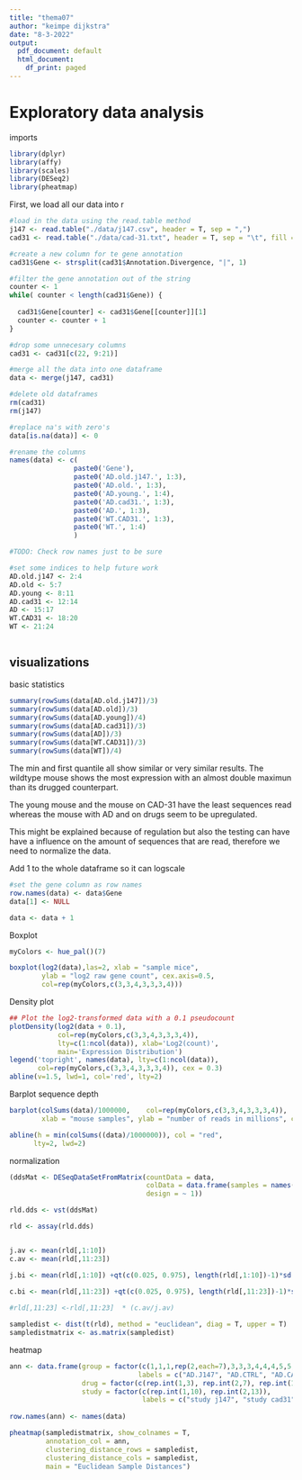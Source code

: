 ```yaml
---
title: "thema07"
author: "keimpe dijkstra"
date: "8-3-2022"
output:
  pdf_document: default
  html_document:
    df_print: paged
---
```

# Exploratory data analysis

imports
```r
library(dplyr)
library(affy)
library(scales)
library(DESeq2)
library(pheatmap)
```


First, we load all our data into r

```r
#load in the data using the read.table method
j147 <- read.table("./data/j147.csv", header = T, sep = ",")
cad31 <- read.table("./data/cad-31.txt", header = T, sep = "\t", fill = T)

#create a new column for te gene annotation
cad31$Gene <- strsplit(cad31$Annotation.Divergence, "|", 1)

#filter the gene annotation out of the string
counter <- 1
while( counter < length(cad31$Gene)) {
  
  cad31$Gene[counter] <- cad31$Gene[[counter]][1]
  counter <- counter + 1
}

#drop some unnecesary columns
cad31 <- cad31[c(22, 9:21)]

#merge all the data into one dataframe
data <- merge(j147, cad31)

#delete old dataframes
rm(cad31)
rm(j147)

#replace na's with zero's
data[is.na(data)] <- 0

#rename the columns
names(data) <- c(
                paste0('Gene'),
                paste0('AD.old.j147.', 1:3),
                paste0('AD.old.', 1:3),
                paste0('AD.young.', 1:4),
                paste0('AD.cad31.', 1:3),
                paste0('AD.', 1:3),
                paste0('WT.CAD31.', 1:3),
                paste0('WT.', 1:4) 
                )

#TODO: Check row names just to be sure

#set some indices to help future work
AD.old.j147 <- 2:4
AD.old <- 5:7
AD.young <- 8:11
AD.cad31 <- 12:14
AD <- 15:17
WT.CAD31 <- 18:20
WT <- 21:24



```

## visualizations

basic statistics

```r
summary(rowSums(data[AD.old.j147])/3)
summary(rowSums(data[AD.old])/3)
summary(rowSums(data[AD.young])/4)
summary(rowSums(data[AD.cad31])/3)
summary(rowSums(data[AD])/3)
summary(rowSums(data[WT.CAD31])/3)
summary(rowSums(data[WT])/4)
```
The min and first quantile all show similar or very similar results. The wildtype mouse shows the most expression with an almost double maximun than its drugged counterpart.

The young mouse and the mouse on CAD-31 have the least sequences read whereas the mouse with AD and on drugs seem to be upregulated.

This might be explained because of regulation but also the testing can have have a influence on the amount of sequences that are read, therefore we need to normalize the data.


Add 1 to the whole dataframe so it can logscale
```r
#set the gene column as row names
row.names(data) <- data$Gene
data[1] <- NULL

data <- data + 1
```

Boxplot
```r
myColors <- hue_pal()(7)

boxplot(log2(data),las=2, xlab = "sample mice",
        ylab = "log2 raw gene count", cex.axis=0.5,
        col=rep(myColors,c(3,3,4,3,3,3,4)))

```

Density plot
```r
## Plot the log2-transformed data with a 0.1 pseudocount
plotDensity(log2(data + 0.1),
            col=rep(myColors,c(3,3,4,3,3,3,4)),
            lty=c(1:ncol(data)), xlab='Log2(count)',
            main='Expression Distribution')
legend('topright', names(data), lty=c(1:ncol(data)),
       col=rep(myColors,c(3,3,4,3,3,3,4)), cex = 0.3)
abline(v=1.5, lwd=1, col='red', lty=2)
```

Barplot sequence depth
```r
barplot(colSums(data)/1000000,    col=rep(myColors,c(3,3,4,3,3,3,4)), 
        xlab = "mouse samples", ylab = "number of reads in millions", cex.names= 0.5, las=2)

abline(h = min(colSums((data)/1000000)), col = "red",
      lty=2, lwd=2)
```

normalization
```r

(ddsMat <- DESeqDataSetFromMatrix(countData = data,
                                  colData = data.frame(samples = names(data)),
                                  design = ~ 1))

```

```r
rld.dds <- vst(ddsMat)

rld <- assay(rld.dds)



```

```r
j.av <- mean(rld[,1:10])
c.av <- mean(rld[,11:23])

j.bi <- mean(rld[,1:10]) +qt(c(0.025, 0.975), length(rld[,1:10])-1)*sd(rld[,1:10]/sqrt(length(rld[,1:10])))
 
c.bi <- mean(rld[,11:23]) +qt(c(0.025, 0.975), length(rld[,11:23])-1)*sd(rld[,11:23]/sqrt(length(rld[,11:23])))

#rld[,11:23] <-rld[,11:23]  * (c.av/j.av)

```

```r
sampledist <- dist(t(rld), method = "euclidean", diag = T, upper = T)
sampledistmatrix <- as.matrix(sampledist)
```




heatmap
```r
ann <- data.frame(group = factor(c(1,1,1,rep(2,each=7),3,3,3,4,4,4,5,5,5,6,6,6,6),
                                labels = c("AD.J147", "AD.CTRL", "AD.CAD31", "AD.CTRL","WT-CAD31", "WT")),
                  drug = factor(c(rep.int(1,3), rep.int(2,7), rep.int(1,3), rep.int(2,3), rep.int(1,3), rep.int(2,4)), labels = c("on drug", "off drug")),
                  study = factor(c(rep.int(1,10), rep.int(2,13)),
                                 labels = c("study j147", "study cad31")))
                  
row.names(ann) <- names(data)

pheatmap(sampledistmatrix, show_colnames = T,
         annotation_col = ann,
         clustering_distance_rows = sampledist,
         clustering_distance_cols = sampledist,
         main = "Euclidean Sample Distances")                  


```














